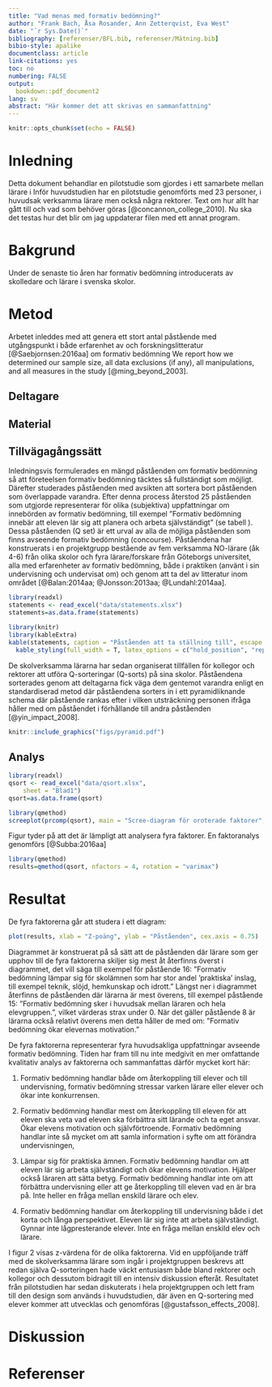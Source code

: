 ```yaml
---
title: "Vad menas med formativ bedömning?"
author: "Frank Bach, Åsa Rosander, Ann Zetterqvist, Eva West"
date: "`r Sys.Date()`"
bibliography: [referenser/BFL.bib, referenser/Mätning.bib]
bibio-style: apalike
documentclass: article
link-citations: yes
toc: no
numbering: FALSE
output:
  bookdown::pdf_document2
lang: sv
abstract: "Här kommer det att skrivas en sammanfattning"
---
```


```r
knitr::opts_chunk$set(echo = FALSE)
```


# Inledning {-}
Detta dokument behandlar en pilotstudie som gjordes i ett samarbete mellan lärare i Inför huvudstudien har en pilotstudie genomförts med 23 personer, i huvudsak verksamma lärare men också några rektorer. Text om hur allt har gått till och vad som behöver göras [@concannon_college_2010]. Nu ska det testas hur det blir om jag uppdaterar filen med ett annat program.

# Bakgrund {-}
Under de senaste tio åren har formativ bedömning introducerats av skolledare och lärare i svenska skolor. 

# Metod {-}
Arbetet inleddes med att genera ett stort antal påstående med utgångspunkt i både erfarenhet av och forskningslitteratur [@Saebjornsen:2016aa] om formativ bedömning
We report how we determined our sample size, all data exclusions (if any), all manipulations, and all measures in the study [@ming_beyond_2003]. <!-- 21-word solution (Simmons, Nelson & Simonsohn, 2012; retrieved from http://ssrn.com/abstract=2160588) -->

## Deltagare {-}


## Material {-}


## Tillvägagångssätt {-}
Inledningsvis formulerades en mängd påståenden om formativ bedömning så att företeelsen formativ bedömning täcktes så fullständigt som möjligt. Därefter studerades påståenden med avsikten att sortera bort påståenden som överlappade varandra. Efter denna process återstod 25 påståenden som utgjorde representerar för olika (subjektiva) uppfattningar om innebörden av formativ bedömning, till exempel ”Formativ bedömning innebär att eleven lär sig att planera och arbeta självständigt” (se tabell \ref{tab:statements}). Dessa påståenden (Q set) är ett urval av alla de möjliga påståenden som finns avseende formativ bedömning (concourse). Påståendena har konstruerats i en projektgrupp bestående av fem verksamma NO-lärare (åk 4-6) från olika skolor och fyra lärare/forskare från Göteborgs universitet, alla med erfarenheter av formativ bedömning, både i praktiken (använt i sin undervisning och undervisat om) och genom att ta del av litteratur inom området [@Balan:2014aa; @Jonsson:2013aa; @Lundahl:2014aa].

```r
library(readxl)
statements <- read_excel("data/statements.xlsx")
statements=as.data.frame(statements)
```

```r
library(knitr)
library(kableExtra)
kable(statements, caption = "Påståenden att ta ställning till", escape = TRUE, booktabs = T, longtable = T) %>%
  kable_styling(full_width = T, latex_options = c("hold_position", "repeat_header"), repeat_header_text = "(fortsättning)")
```

De skolverksamma lärarna har sedan organiserat tillfällen för kollegor och rektorer att utföra Q-sorteringar (Q-sorts) på sina skolor. Påståendena sorterades genom att deltagarna fick väga dem gentemot varandra enligt en standardiserad metod där påståendena sorters in i ett pyramidliknande schema där påstående rankas efter i vilken utsträckning personen ifråga håller med om påståendet i förhållande till andra påståenden [@yin_impact_2008].

```r
knitr::include_graphics("figs/pyramid.pdf")
```

## Analys {-}

```r
library(readxl)
qsort <- read_excel("data/qsort.xlsx", 
    sheet = "Blad1")
qsort=as.data.frame(qsort)
```

```r
library(qmethod)
screeplot(prcomp(qsort), main = "Scree-diagram för oroterade faktorer", type = "l")
```

Figur \ref{fig:screeplot} tyder på att det är lämpligt att analysera fyra faktorer. En faktoranalys genomförs [@Subba:2016aa]

```r
library(qmethod)
results=qmethod(qsort, nfactors = 4, rotation = "varimax")
```


# Resultat {-}
De fyra faktorerna går att studera i ett diagram:


```r
plot(results, xlab = "Z-poäng", ylab = "Påståenden", cex.axis = 0.75)  
```

Diagrammet är konstruerat på så sätt att de påståenden där lärare som ger upphov till de fyra faktorerna skiljer sig mest åt återfinns överst i diagrammet, det vill säga till exempel för påstående 16: ”Formativ bedömning lämpar sig för skolämnen som har stor andel ’praktiska’ inslag, till exempel teknik, slöjd, hemkunskap och idrott.” Längst ner i diagrammet återfinns de påståenden där lärarna är mest överens, till exempel påstående 15: ”Formativ bedömning sker i huvudsak mellan läraren och hela elevgruppen.”, vilket värderas strax under 0. När det gäller påstående 8 är lärarna också relativt överens men detta håller de med om: ”Formativ bedömning ökar elevernas motivation.”  

De fyra faktorerna representerar fyra huvudsakliga uppfattningar avseende formativ bedömning. Tiden har fram till nu inte medgivit en mer omfattande kvalitativ analys av faktorerna och sammanfattas därför mycket kort här:  

1. Formativ bedömning handlar både om återkoppling till elever och till undervisning, formativ bedömning stressar varken lärare eller elever och ökar inte konkurrensen.

2. Formativ bedömning handlar mest om återkoppling till eleven för att eleven ska veta vad eleven ska förbättra sitt lärande och ta eget ansvar. Ökar elevens motivation och självförtroende. Formativ bedömning handlar inte så mycket om att samla information i syfte om att förändra undervisningen,

3. Lämpar sig för praktiska ämnen. Formativ bedömning handlar om att eleven lär sig arbeta självständigt och ökar elevens motivation. Hjälper också läraren att sätta betyg. Formativ bedömning handlar inte om att förbättra undervisning eller att ge återkoppling till eleven vad en är bra på. Inte heller en fråga mellan enskild lärare och elev.

4. Formativ bedömning handlar om återkoppling till undervisning både i det korta och långa perspektivet. Eleven lär sig inte att arbeta självständigt. Gynnar inte lågpresterande elever. Inte en fråga mellan enskild elev och lärare.

I figur 2 visas z-värdena för de olika faktorerna.
Vid en uppföljande träff med de skolverksamma lärare som ingår i projektgruppen beskrevs att redan själva Q-sorteringen hade väckt entusiasm både bland rektorer och kollegor och dessutom bidragit till en intensiv diskussion efteråt. Resultatet från pilotstudien har sedan diskuterats i hela projektgruppen och lett fram till den design som används i huvudstudien, där även en Q-sortering med elever kommer att utvecklas och genomföras [@gustafsson_effects_2008].

# Diskussion {-}


\newpage

# Referenser {-}

\noindent\setlength{\leftskip}{14pt}
\setlength{\parindent}{-14pt}
\setlength{\parskip}{4pt}
